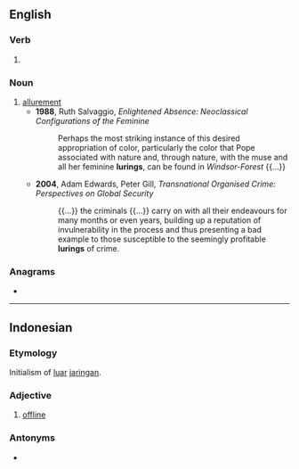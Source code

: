 ==English==

===Verb===
{{head|en|present participle}}

# {{present participle of|lure|lang=en|nocat=1}}

===Noun===
{{en-noun}}

# [[allurement]]
#* '''1988''', Ruth Salvaggio, ''Enlightened Absence: Neoclassical Configurations of the Feminine''
#*: Perhaps the most striking instance of this desired appropriation of color, particularly the color that Pope associated with nature and, through nature, with the muse and all her feminine '''lurings''', can be found in ''Windsor-Forest'' {{...}}
#* '''2004''', Adam Edwards, Peter Gill, ''Transnational Organised Crime: Perspectives on Global Security''
#*: {{...}} the criminals {{...}} carry on with all their endeavours for many months or even years, building up a reputation of invulnerability in the process and thus presenting a bad example to those susceptible to the seemingly profitable '''lurings''' of crime.

===Anagrams===
* {{anagrams|en|a=gilnru|ruling}}

----

==Indonesian==

===Etymology===
Initialism of [[luar]] [[jaringan]].

===Adjective===
{{id-adj}}

# {{lb|id|computing}} [[offline]]
===Antonyms===
* {{l|id|daring}}